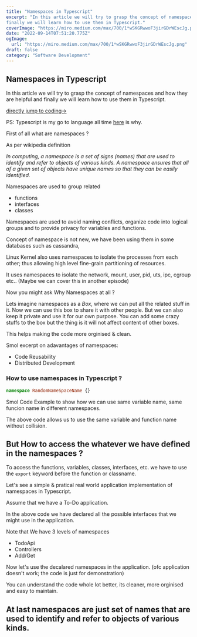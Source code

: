 ```yaml
---
title: "Namespaces in Typescript"
excerpt: "In this article we will try to grasp the concept of namespaces and how they are helpful and
finally we will learn how to use them in Typescript."
coverImage: "https://miro.medium.com/max/700/1*wSKGRwwoF3jirGDrWEscJg.png"
date: "2022-09-14T07:51:20.775Z"
ogImage:
  url: "https://miro.medium.com/max/700/1*wSKGRwwoF3jirGDrWEscJg.png"
draft: false
category: "Software Development"
---
```


## Namespaces in Typescript

In this article we will try to grasp the concept of namespaces and how they are helpful and
finally we will learn how to use them in Typescript.

[directly jump to coding->](#code)

PS: Typescript is my go to language all time [here](https://blog.devcoffee.me/posts/typescript-javascript) is why.

First of all what are namespaces ?

As per wikipedia definition

_In computing, a namespace is a set of signs (names) that are used to identify and refer to objects of various kinds. A namespace ensures that all of a given set of objects have unique names so that they can be easily identified._

Namespaces are used to group related

- functions
- interfaces
- classes

Namespaces are used to avoid naming conflicts, organize code into logical groups and to provide privacy for variables and functions.

Concept of namespace is not new, we have been using them in some databases such as cassandra,

Linux Kernel also uses namespaces to isolate the processes from each other;
thus allowing high level fine-grain partitioning of resources.

It uses namespaces to isolate the network, mount, user, pid, uts, ipc, cgroup etc.. (Maybe we can cover this in another episode)

Now you might ask Why Namespaces at all ?

Lets imagine namespaces as a _Box_, where we can put all the related stuff in it.
Now we can use this box to share it with other people.
But we can also keep it private and use it for our own purpose.
You can add some crazy stuffs to the box but the thing is it will not affect content of other boxes.

This helps making the code more orginised & clean.

Smol excerpt on adavantages of namespaces:

- Code Reusability
- Distributed Development

### <a id="code">How to use namespaces in Typescript ?</a>

```typescript
namespace RandomNameSpaceName {}
```

Smol Code Example to show how we can use same variable name, same funcion name in different namespaces.

<script src="https://gist.github.com/Prajwalprakash3722/9a211072354cf6548776e54be38bc233.js"></script>

The above code allows us to use the same variable and function name without collision.

## But How to access the whatever we have defined in the namespaces ?

To access the functions, variables, classes, interfaces, etc. we have to use the `export` keyword before the function or classname.

<script src="https://gist.github.com/Prajwalprakash3722/94f56b8a7b54cd5eb21779ada675d644.js"></script>

Let's see a simple & pratical real world application implementation of namespaces in Typescript.

Assume that we have a To-Do application.

<script src="https://gist.github.com/Prajwalprakash3722/a96c578ffdb1932d93d6c1f35263247a.js"></script>

In the above code we have declared all the possible interfaces that we might use in the application.

Note that We have 3 levels of namespaces

- TodoApi
- Controllers
- Add/Get

Now let's use the decalared namespaces in the application. (ofc application doesn't work; the code is just for demonstration)

<script src="https://gist.github.com/Prajwalprakash3722/016b07c3a756cb6d382934e9ac99521e.js"></script>

You can understand the code whole lot better, its cleaner, more orginised and easy to maintain.

## At last namespaces are just set of names that are used to identify and refer to objects of various kinds.

